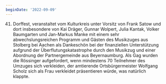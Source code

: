 ```yaml
---
beginDate: '2022-09-09'
---
```


41. Dorffest, veranstaltet vom Kulturkreis unter Vorsitz von Frank Satow und
    dort insbesondere von Kai Dräger, Gunnar Wolpert, Julia Kantak, Volker
    Baumgarten und Jan-Markus Manke mit einem sehr abwechslungsreichen Programm
    und Gästen des Musikzuges aus Stolberg bei Aachen als Dankeschön bei der
    finanziellen Unterstützung aufgrund der Überflutungskatastrophe durch den
    Musikzug und einer Abordnung der Partnergemeinde aus Beyernaumburg. Als Gag
    wurden die Rössinger aufgefordert, wenn mindestens 70 Teilnehmer des Umzuges
    sich verkleiden, der amtierende Ortsbürgermeister Wolfgang Scholz sich als
    Frau verkleidet präsentieren würde, was natürlich klappte.
